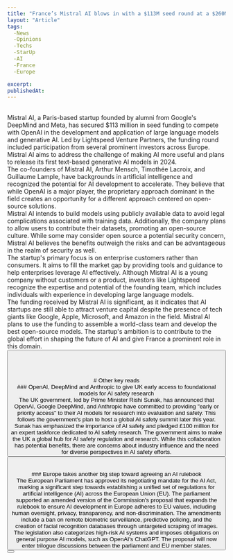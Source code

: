 ```yaml
---
title: "France’s Mistral AI blows in with a $113M seed round at a $260M valuation to take on OpenAI"
layout: "Article"
tags:
  -News
  -Opinions
  -Techs
  -StarUp
  -AI 
  -France
  -Europe

excerpt:
publishedAt:
---
```

<br/>
Mistral AI, a Paris-based startup founded by alumni from Google's DeepMind and Meta, has secured $113 million in seed funding to compete with OpenAI in the development and application of large language models and generative AI. Led by Lightspeed Venture Partners, the funding round included participation from several prominent investors across Europe. Mistral AI aims to address the challenge of making AI more useful and plans to release its first text-based generative AI models in 2024.
<br/>
The co-founders of Mistral AI, Arthur Mensch, Timothée Lacroix, and Guillaume Lample, have backgrounds in artificial intelligence and recognized the potential for AI development to accelerate. They believe that while OpenAI is a major player, the proprietary approach dominant in the field creates an opportunity for a different approach centered on open-source solutions.
<br/>
Mistral AI intends to build models using publicly available data to avoid legal complications associated with training data. Additionally, the company plans to allow users to contribute their datasets, promoting an open-source culture. While some may consider open source a potential security concern, Mistral AI believes the benefits outweigh the risks and can be advantageous in the realm of security as well.
<br/>
The startup's primary focus is on enterprise customers rather than consumers. It aims to fill the market gap by providing tools and guidance to help enterprises leverage AI effectively. Although Mistral AI is a young company without customers or a product, investors like Lightspeed recognize the expertise and potential of the founding team, which includes individuals with experience in developing large language models.
<br/>
The funding received by Mistral AI is significant, as it indicates that AI startups are still able to attract venture capital despite the presence of tech giants like Google, Apple, Microsoft, and Amazon in the field. Mistral AI plans to use the funding to assemble a world-class team and develop the best open-source models. The startup's ambition is to contribute to the global effort in shaping the future of AI and give France a prominent role in this domain.
<br/>
<Button
  address="https://techcrunch.com/2023/06/13/frances-mistral-ai-blows-in-with-a-113m-seed-round-at-a-260m-valuation-to-take-on-openai/?ref=futuretools.io"
  text="Source"
/>
<br/>
<br/>
<br/>
<br/>
# Other key reads
<br/>
### OpenAI, DeepMind and Anthropic to give UK early access to foundational models for AI safety research
<br/>
The UK government, led by Prime Minister Rishi Sunak, has announced that OpenAI, Google DeepMind, and Anthropic have committed to providing "early or priority access" to their AI models for research into evaluation and safety. This follows the government's plan to host a global AI safety summit later this year. Sunak has emphasized the importance of AI safety and pledged £100 million for an expert taskforce dedicated to AI safety research. The government aims to make the UK a global hub for AI safety regulation and research. While this collaboration has potential benefits, there are concerns about industry influence and the need for diverse perspectives in AI safety efforts.
<br/>
<Button
  address="https://techcrunch.com/2023/06/12/uk-ai-safety-research-pledge/"
  text="Source"
/>
<br/>
<br/>
### Europe takes another big step toward agreeing an AI rulebook
<br/>
The European Parliament has approved its negotiating mandate for the AI Act, marking a significant step towards establishing a unified set of regulations for artificial intelligence (AI) across the European Union (EU). The parliament supported an amended version of the Commission's proposal that expands the rulebook to ensure AI development in Europe adheres to EU values, including human oversight, privacy, transparency, and non-discrimination. The amendments include a ban on remote biometric surveillance, predictive policing, and the creation of facial recognition databases through untargeted scraping of images. The legislation also categorizes high-risk AI systems and imposes obligations on general purpose AI models, such as OpenAI's ChatGPT. The proposal will now enter trilogue discussions between the parliament and EU member states.
<br/>
<Button
  address="https://techcrunch.com/2023/06/14/europe-takes-another-big-step-towards-agreeing-an-ai-rulebook/"
  text="Source"
/>

